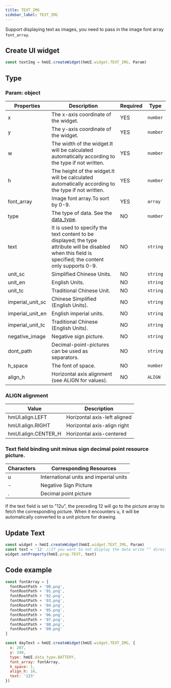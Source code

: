 ```yaml
---
title: TEXT_IMG
sidebar_label: TEXT_IMG
---
```


Support displaying text as images, you need to pass in the image font array `font_array`.

## Create UI widget

```js
const textImg = hmUI.createWidget(hmUI.widget.TEXT_IMG, Param)
```

## Type

### Param: object

| Properties       | Description                                                                                                                                              | Required | Type     |
| ---------------- | -------------------------------------------------------------------------------------------------------------------------------------------------------- | -------- | -------- |
| x                | The x-axis coordinate of the widget.                                                                                                                  | YES      | `number` |
| y                | The y-axis coordinate of the widget.                                                                                                                  | YES      | `number` |
| w                | The width of the widget.It will be calculated automatically according to the type if not written.                                                     | YES      | `number` |
| h                | The height of the widget.It will be calculated automatically according to the type if not written.                                                    | YES      | `number` |
| font_array       | Image font array.To sort by 0-9.                                                                                                                         | YES      | `array`  |
| type             | The type of data. See the [data_type](../../../../watchface/api/hmUI/widget/data_type.mdx).                                                              | NO       | `number` |
| text             | It is used to specify the text content to be displayed; the type attribute will be disabled when this field is specified; the content only supports 0-9. | NO       | `string` |
| unit_sc          | Simplified Chinese Units.                                                                                                                                | NO       | `string` |
| unit_en          | English Units.                                                                                                                                           | NO       | `string` |
| unit_tc          | Traditional Chinese Unit.                                                                                                                                | NO       | `string` |
| imperial_unit_sc | Chinese Simplified (English Units).                                                                                                                      | NO       | `string` |
| imperial_unit_en | English imperial units.                                                                                                                                  | NO       | `string` |
| imperial_unit_tc | Traditional Chinese (English Units).                                                                                                                     | NO       | `string` |
| negative_image   | Negative sign picture.                                                                                                                                   | NO       | `string` |
| dont_path        | Decimal-point-pictures can be used as separators.                                                                                                        | NO       | `string` |
| h_space          | The font of space.                                                                                                                                       | NO       | `number` |
| align_h          | Horizontal axis alignment (see ALIGN for values).                                                                                                        | NO       | `ALIGN`  |

### ALIGN alignment

| Value               | Description                  |
| ------------------- | ---------------------------- |
| hmUI.align.LEFT     | Horizontal axis-left aligned |
| hmUI.align.RIGHT    | Horizontal axis-align right  |
| hmUI.align.CENTER_H | Horizontal axis-centered     |

### Text field binding unit minus sign decimal point resource picture.

| Characters | Corresponding Resources                |
| ---------- | -------------------------------------- |
| u          | International units and imperial units |
| -          | Negative Sign Picture                  |
| .          | Decimal point picture                  |

If the text field is set to "12u", the preceding 12 will go to the picture array to fetch the corresponding picture. When it encounters u, it will be automatically converted to a unit picture for drawing.

## Update Text

```js
const widget = hmUI.createWidget(hmUI.widget.TEXT_IMG, Param)
const text = '12' //If you want to not display the data write "" directly.
widget.setProperty(hmUI.prop.TEXT, text)
```

## Code example

```js
const fontArray = [
  fontRootPath + '00.png',
  fontRootPath + '01.png',
  fontRootPath + '02.png',
  fontRootPath + '03.png',
  fontRootPath + '04.png',
  fontRootPath + '05.png',
  fontRootPath + '06.png',
  fontRootPath + '07.png',
  fontRootPath + '08.png',
  fontRootPath + '09.png'
]

const dayText = hmUI.createWidget(hmUI.widget.TEXT_IMG, {
  x: 207,
  y: 340,
  type: hmUI.data_type.BATTERY,
  font_array: fontArray,
  h_space: 1,
  align_h: 16,
  text: '123'
})
```

